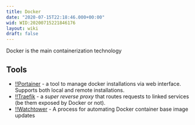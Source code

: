 ```yaml
---
title: Docker
date: "2020-07-15T22:18:46.000+00:00"
wid: WID:20200715221846176
layout: wiki
draft: false
---
```


Docker is the main containerization technology

## Tools

- [!!Portainer](WID:20200715221943957) - a tool to manage docker installations
    via web interface. Supports both local and remote installations.
- [!!Traefik](WID:20200716134258059) - a *super reverse proxy* that routes
    requests to linked services (be them exposed by Docker or not).
- [!!Watchtower](WID:20200716134548536) - A process for automating Docker
  container base image updates
